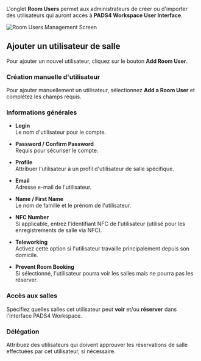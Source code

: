 L'onglet **Room Users** permet aux administrateurs de créer ou d'importer des utilisateurs qui auront accès à **PADS4 Workspace User Interface**.

![Room Users Management Screen](/mnt/data/image.png)

## Ajouter un utilisateur de salle

Pour ajouter un nouvel utilisateur, cliquez sur le bouton **Add Room User**.

### Création manuelle d'utilisateur

Pour ajouter manuellement un utilisateur, sélectionnez **Add a Room User** et complétez les champs requis.

### Informations générales

* **Login**\
  Le nom d'utilisateur pour le compte.

* **Password / Confirm Password**\
  Requis pour sécuriser le compte.

* **Profile**\
  Attribuer l'utilisateur à un profil d'utilisateur de salle spécifique.

* **Email**\
  Adresse e-mail de l'utilisateur.

* **Name / First Name**\
  Le nom de famille et le prénom de l'utilisateur.

* **NFC Number**\
  Si applicable, entrez l'identifiant NFC de l'utilisateur (utilisé pour les enregistrements de salle via NFC).

* **Teleworking**\
  Activez cette option si l'utilisateur travaille principalement depuis son domicile.

* **Prevent Room Booking**\
  Si sélectionné, l'utilisateur pourra voir les salles mais ne pourra pas les réserver.

### Accès aux salles

Spécifiez quelles salles cet utilisateur peut **voir** et/ou **réserver** dans l'interface PADS4 Workspace.

### Délégation

Attribuez des utilisateurs qui doivent approuver les réservations de salle effectuées par cet utilisateur, si nécessaire.
